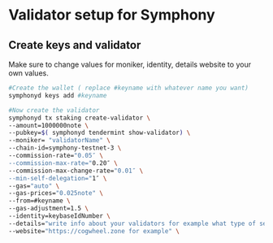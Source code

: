 
# Validator setup for Symphony

## Create keys and validator


<Callout type="info" emoji="🙋‍♀️">
  Make sure to change values for moniker, identity, details website to your own values.
</Callout>

```bash
#Create the wallet ( replace #keyname with whatever name you want)
symphonyd keys add #keyname

#Now create the validator 
symphonyd tx staking create-validator \
--amount=1000000note \
--pubkey=$( symphonyd tendermint show-validator) \
--moniker= "validatorName" \
--chain-id=symphony-testnet-3 \
--commission-rate="0.05″ \
--commission-max-rate="0.20″ \
--commission-max-change-rate="0.01″ \
--min-self-delegation="1″ \
--gas="auto" \
--gas-prices="0.025note" \
--from=#keyname \
--gas-adjustment=1.5 \
--identity=keybaseIdNumber \
--details="write info about your validators for example what type of service you ofer etc." \
--website="https://cogwheel.zone for example" \
```

